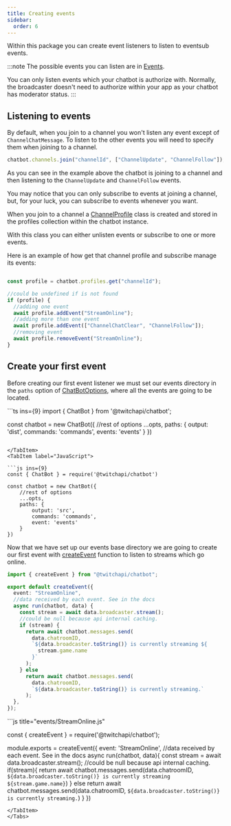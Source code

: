 ```yaml
---
title: Creating events
sidebar:
  order: 6
---
```



Within this package you can create event listeners to listen to eventsub events.

:::note
The possible events you can listen are in [Events](/api/chatbot/type-aliases/events/).

You can only listen events which your chatbot is authorize with. Normally, the broadcaster doesn't need to authorize within your app as your chatbot has moderator status.
:::

## Listening to events

By default, when you join to a channel you won't listen any event except of `ChannelChatMessage`. To listen to the other events you will need to specify them when joining to a channel.

```js showLineNumbers copy 
chatbot.channels.join("channelId", ["ChannelUpdate", "ChannelFollow"]);
```

As you can see in the example above the chatbot is joining to a channel and then listening to the `ChannelUpdate` and `ChannelFollow` events.

You may notice that you can only subscribe to events at joining a channel, but, for your luck, you can subscribe to events whenever you want.

When you join to a channel a [ChannelProfile](/api/chatbot/classes/ChannelProfile) class is created and stored in the profiles collection within the chatbot instance.

With this class you can either unlisten events or subscribe to one or more events.

Here is an example of how get that channel profile and subscribe manage its events:

```js showLineNumbers copy

const profile = chatbot.profiles.get("channelId");

//could be undefined if is not found
if (profile) {
  //adding one event
  await profile.addEvent("StreamOnline");
  //adding more than one event
  await profile.addEvent(["ChannelChatClear", "ChannelFollow"]);
  //removing event
  await profile.removeEvent("StreamOnline");
}
````

## Create your first event

Before creating our first event listener we must set our events directory in the `paths` option of [ChatBotOptions](/api/chatbot/interfaces/chatbotoptions), where all the events are going to be located.

<Tabs>
<TabItem label="TypeScript">
```ts ins={9}
import { ChatBot } from '@twitchapi/chatbot';

const chatbot = new ChatBot({
    //rest of options
    ...opts,
    paths: {
        output: 'dist',
        commands: 'commands',
        events: 'events'
    }
})

````

</TabItem>
<TabItem label="JavaScript">

```js ins={9}
const { ChatBot } = require('@twitchapi/chatbot')

const chatbot = new ChatBot({
    //rest of options
    ...opts,
    paths: {
        output: 'src',
        commands: 'commands',
        event: 'events'
    }
})
````

</TabItem>
</Tabs>

Now that we have set up our events base directory we are going to create our first event with [createEvent](/api/chatbot/functions/createevent) function to listen to streams which go online.

<Tabs>
<TabItem label="TypeScript">

```ts title="events/StreamOnline.ts"
import { createEvent } from "@twitchapi/chatbot";

export default createEvent({
  event: "StreamOnline",
  //data received by each event. See in the docs
  async run(chatbot, data) {
    const stream = await data.broadcaster.stream();
    //could be null because api internal caching.
    if (stream) {
      return await chatbot.messages.send(
        data.chatroomID,
        `${data.broadcaster.toString()} is currently streaming ${
          stream.game.name
        }`
      );
    } else
      return await chatbot.messages.send(
        data.chatroomID,
        `${data.broadcaster.toString()} is currently streaming.`
      );
  },
});
```

</TabItem>
<TabItem label="JavaScript">
```js title="events/StreamOnline.js"

const { createEvent } = require('@twitchapi/chatbot');

module.exports = createEvent({
event: 'StreamOnline',
//data received by each event. See in the docs
async run(chatbot, data){
const stream = await data.broadcaster.stream();
//could be null because api internal caching.
if(stream){
return await chatbot.messages.send(data.chatroomID, `${data.broadcaster.toString()} is currently streaming ${stream.game.name}`)
} else return await chatbot.messages.send(data.chatroomID, `${data.broadcaster.toString()} is currently streaming.`)
}
})

```
</TabItem>
</Tabs>
```
